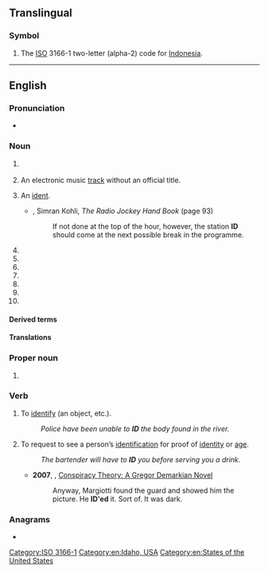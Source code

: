 {{also|Appendix:Variations of "id"}}
{{character info|🆔}}
==Translingual==

===Symbol===
{{head|mul|symbol}}

# The [[ISO]] 3166-1 two-letter (alpha-2) code for [[Indonesia]].


[[Category:ISO 3166-1]]

----

==English==

===Pronunciation===
* {{IPA|en|/aɪˈdiː/}}

===Noun===
{{en-noun|~}}

# {{initialism of|en|[[identification]] or [[identity]] [[documentation]]}}
#: {{usex|en|Show me your '''ID'''.}}
# {{lb|en|music}} An electronic music [[track]] without an official title.
# {{lb|en|radio|television}} An [[ident]].
#* {{rfdate|en}}, Simran Kohli, ''The Radio Jockey Hand Book'' (page 93)
#*: If not done at the top of the hour, however, the station '''ID''' should come at the next possible break in the programme.
# {{abbreviation of|en|identifier}}
# {{abbreviation of|en|intelligent design}}
# {{abbreviation of|en|industrial design}}
# {{abbreviation of|en|inside diameter}}
# {{abbreviation of|en|inner diameter}}
# {{abbreviation of|en|internal diameter}}
# {{abbreviation of|en|industry discount}}

====Derived terms====
{{der3|en|caller ID|ID card|IDer|UID|user ID}}

====Translations====
{{trans-see|identification or identity documentation|ID card}}

===Proper noun===
{{en-proper noun}}

# {{abbreviation of|en|Idaho}}

===Verb===
{{en-verb|IDs|IDing|IDed|pres_3sg2=ID's|pres_ptc2=ID'ing|past2=ID'ed|past3=ID'd}}

# {{lb|en|transitive}} To [[identify]] (an object, etc.).
#: ''Police have been unable to '''ID''' the body found in the river.''
# {{lb|en|transitive}} To request to see a person’s [[identification]] for proof of [[identity]] or [[age]].
#: ''The bartender will have to '''ID''' you before serving you a drink.''
#* '''2007''', {{w|Jane Haddam}}, [https://books.google.com/books?id=zWvJLaK7teMC&pg=PA348&dq=%22he+ID%27ed%22&hl=en&sa=X&ved=0ahUKEwjl6sWGz5fMAhVPymMKHYI9Af84ChDoAQhEMAc#v=onepage&q=%22he%20ID'ed%22&f=false Conspiracy Theory: A Gregor Demarkian Novel]
#*: Anyway, Margiotti found the guard and showed him the picture. He '''ID'ed''' it. Sort of. It was dark.

===Anagrams===
* {{anagrams|en|a=di|DI|Di|dI|di|di-}}

[[Category:en:Idaho, USA]]
[[Category:en:States of the United States]]